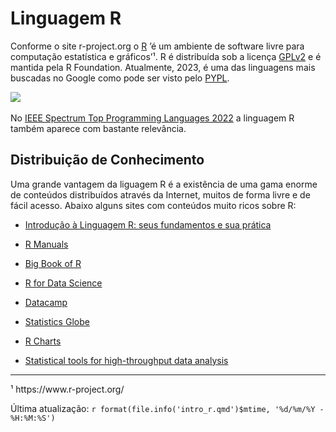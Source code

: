 # Linguagem R

Conforme o site r-project.org o [R](https://www.r-project.org/about.html) 'é um ambiente de software livre para computação estatística e gráficos'¹. R é distribuída sob a licença [GPLv2](https://www.r-project.org/COPYING) e é mantida pela R Foundation. Atualmente, 2023, é uma das linguagens mais buscadas no Google como pode ser visto pelo [PYPL](https://pypl.github.io/PYPL.html).

![](images/intro/pypl.PNG)  

No [IEEE Spectrum Top Programming Languages 2022](https://spectrum.ieee.org/top-programming-languages-2022) a linguagem R também aparece com bastante relevância.

## Distribuição de Conhecimento

Uma grande vantagem da liguagem R é a existência de uma gama enorme de conteúdos distribuídos através da Internet, muitos de forma livre e de fácil acesso. Abaixo alguns sites com conteúdos muito ricos sobre R:

-   [Introdução à Linguagem R: seus fundamentos e sua prática](https://pedropark99.github.io/Introducao_R/)

-   [R Manuals](https://rstudio.github.io/r-manuals/)

-   [Big Book of R](https://www.bigbookofr.com/)

-   [R for Data Science](https://r4ds.hadley.nz/)

-   [Datacamp](https://www.datacamp.com/)

-   [Statistics Globe](https://statisticsglobe.com/)

-   [R Charts](https://r-charts.com/)

-   [Statistical tools for high-throughput data analysis](http://www.sthda.com/english/)

------------------------------------------------------------------------

¹ https://www.r-project.org/

Última atualização: `r format(file.info('intro_r.qmd')$mtime, '%d/%m/%Y - %H:%M:%S')`
